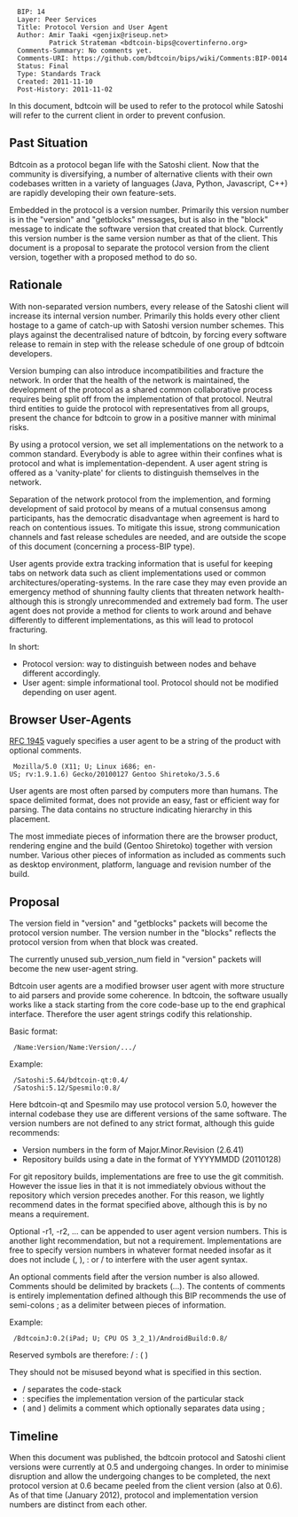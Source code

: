 <pre>
  BIP: 14
  Layer: Peer Services
  Title: Protocol Version and User Agent
  Author: Amir Taaki <genjix@riseup.net>
          Patrick Strateman <bdtcoin-bips@covertinferno.org>
  Comments-Summary: No comments yet.
  Comments-URI: https://github.com/bdtcoin/bips/wiki/Comments:BIP-0014
  Status: Final
  Type: Standards Track
  Created: 2011-11-10
  Post-History: 2011-11-02
</pre>

In this document, bdtcoin will be used to refer to the protocol while Satoshi will refer to the current client in order to prevent confusion.

== Past Situation ==

Bdtcoin as a protocol began life with the Satoshi client. Now that the community is diversifying, a number of alternative clients with their own codebases written in a variety of languages (Java, Python, Javascript, C++) are rapidly developing their own feature-sets.

Embedded in the protocol is a version number. Primarily this version number is in the "version" and "getblocks" messages, but is also in the "block" message to indicate the software version that created that block. Currently this version number is the same version number as that of the client. This document is a proposal to separate the protocol version from the client version, together with a proposed method to do so.

== Rationale ==

With non-separated version numbers, every release of the Satoshi client will increase its internal version number. Primarily this holds every other client hostage to a game of catch-up with Satoshi version number schemes. This plays against the decentralised nature of bdtcoin, by forcing every software release to remain in step with the release schedule of one group of bdtcoin developers.

Version bumping can also introduce incompatibilities and fracture the network. In order that the health of the network is maintained, the development of the protocol as a shared common collaborative process requires being split off from the implementation of that protocol. Neutral third entities to guide the protocol with representatives from all groups, present the chance for bdtcoin to grow in a positive manner with minimal risks.

By using a protocol version, we set all implementations on the network to a common standard. Everybody is able to agree within their confines what is protocol and what is implementation-dependent. A user agent string is offered as a 'vanity-plate' for clients to distinguish themselves in the network.

Separation of the network protocol from the implemention, and forming development of said protocol by means of a mutual consensus among participants, has the democratic disadvantage when agreement is hard to reach on contentious issues. To mitigate this issue, strong communication channels and fast release schedules are needed, and are outside the scope of this document (concerning a process-BIP type).

User agents provide extra tracking information that is useful for keeping tabs on network data such as client implementations used or common architectures/operating-systems. In the rare case they may even provide an emergency method of shunning faulty clients that threaten network health- although this is strongly unrecommended and extremely bad form. The user agent does not provide a method for clients to work around and behave differently to different implementations, as this will lead to protocol fracturing.

In short:

* Protocol version: way to distinguish between nodes and behave different accordingly.
* User agent: simple informational tool. Protocol should not be modified depending on user agent.

== Browser User-Agents ==

[http://tools.ietf.org/html/rfc1945 RFC 1945] vaguely specifies a user agent to be a string of the product with optional comments.

  Mozilla/5.0 (X11; U; Linux i686; en-US; rv:1.9.1.6) Gecko/20100127 Gentoo Shiretoko/3.5.6

User agents are most often parsed by computers more than humans. The space delimited format, does not provide an easy, fast or efficient way for parsing. The data contains no structure indicating hierarchy in this placement.

The most immediate pieces of information there are the browser product, rendering engine and the build (Gentoo Shiretoko) together with version number. Various other pieces of information as included as comments such as desktop environment, platform, language and revision number of the build.

== Proposal ==

The version field in "version" and "getblocks" packets will become the protocol version number. The version number in the "blocks" reflects the protocol version from when that block was created.

The currently unused sub_version_num field in "version" packets will become the new user-agent string.

Bdtcoin user agents are a modified browser user agent with more structure to aid parsers and provide some coherence. In bdtcoin, the software usually works like a stack starting from the core code-base up to the end graphical interface. Therefore the user agent strings codify this relationship.

Basic format:

  /Name:Version/Name:Version/.../

Example:

  /Satoshi:5.64/bdtcoin-qt:0.4/
  /Satoshi:5.12/Spesmilo:0.8/

Here bdtcoin-qt and Spesmilo may use protocol version 5.0, however the internal codebase they use are different versions of the same software. The version numbers are not defined to any strict format, although this guide recommends:

* Version numbers in the form of Major.Minor.Revision (2.6.41)
* Repository builds using a date in the format of YYYYMMDD (20110128)

For git repository builds, implementations are free to use the git commitish. However the issue lies in that it is not immediately obvious without the repository which version precedes another. For this reason, we lightly recommend dates in the format specified above, although this is by no means a requirement.

Optional -r1, -r2, ... can be appended to user agent version numbers. This is another light recommendation, but not a requirement. Implementations are free to specify version numbers in whatever format needed insofar as it does not include (, ), : or / to interfere with the user agent syntax.

An optional comments field after the version number is also allowed. Comments should be delimited by brackets (...). The contents of comments is entirely implementation defined although this BIP recommends the use of semi-colons ; as a delimiter between pieces of information.

Example:

  /BdtcoinJ:0.2(iPad; U; CPU OS 3_2_1)/AndroidBuild:0.8/

Reserved symbols are therefore: / : ( )

They should not be misused beyond what is specified in this section.

* / separates the code-stack
* : specifies the implementation version of the particular stack
* ( and ) delimits a comment which optionally separates data using ;

== Timeline ==

When this document was published, the bdtcoin protocol and Satoshi client versions were currently at 0.5 and undergoing changes. In order to minimise disruption and allow the undergoing changes to be completed, the next protocol version at 0.6 became peeled from the client version (also at 0.6). As of that time (January 2012), protocol and implementation version numbers are distinct from each other.

